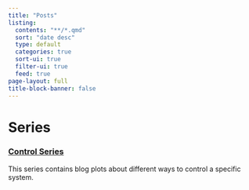 ```yaml
---
title: "Posts"
listing:
  contents: "**/*.qmd"
  sort: "date desc"
  type: default
  categories: true
  sort-ui: true
  filter-ui: true
  feed: true
page-layout: full
title-block-banner: false
---
```


# Series

### [Control Series](control-series/index.qmd)

This series contains blog plots about different ways to control
a specific system.
